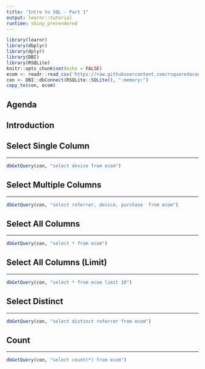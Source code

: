 ```yaml
---
title: "Intro to SQL - Part 1"
output: learnr::tutorial
runtime: shiny_prerendered
---
```


```r
library(learnr)
library(dbplyr)
library(dplyr)
library(DBI)
library(RSQLite)
knitr::opts_chunk$set(echo = FALSE)
ecom <- readr::read_csv('https://raw.githubusercontent.com/rsquaredacademy/datasets/master/web.csv')
con <- DBI::dbConnect(RSQLite::SQLite(), ":memory:")
copy_to(con, ecom)
```

## Agenda

## Introduction

## Select Single Column

<hr>

```r
dbGetQuery(con, "select device from ecom")
```

## Select Multiple Columns

<hr>

```r
dbGetQuery(con, "select referrer, device, purchase  from ecom")
```

## Select All Columns

<hr>

```r
dbGetQuery(con, "select * from ecom")
```

## Select All Columns (Limit)

<hr>

```r
dbGetQuery(con, "select * from ecom limit 10")
```

## Select Distinct

<hr>

```r
dbGetQuery(con, "select distinct referrer from ecom")
```

## Count

<hr>

```r
dbGetQuery(con, "select count(*) from ecom")
```
